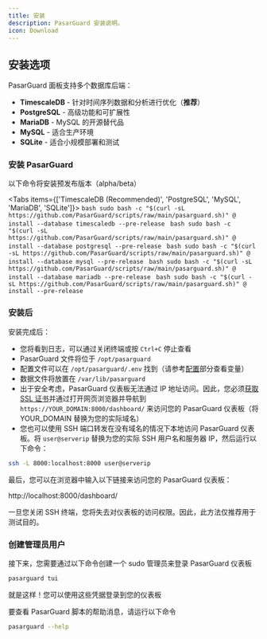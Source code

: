 ```yaml
---
title: 安装
description: PasarGuard 安装说明。
icon: Download
---
```


## 安装选项

PasarGuard 面板支持多个数据库后端：

- **TimescaleDB** - 针对时间序列数据和分析进行优化（**推荐**）
- **PostgreSQL** - 高级功能和可扩展性
- **MariaDB** - MySQL 的开源替代品
- **MySQL** - 适合生产环境
- **SQLite** - 适合小规模部署和测试

### 安装 PasarGuard

<Alert type="warning">
  以下命令将安装预发布版本（alpha/beta）
</Alert>

<Tabs items={['TimescaleDB (Recommended)', 'PostgreSQL', 'MySQL', 'MariaDB', 'SQLite']}>
  <Tab value="TimescaleDB (Recommended)">
    ```bash
    sudo bash -c "$(curl -sL https://github.com/PasarGuard/scripts/raw/main/pasarguard.sh)" @ install --database timescaledb --pre-release
    ```
  </Tab>
  <Tab value="PostgreSQL">
    ```bash
    sudo bash -c "$(curl -sL https://github.com/PasarGuard/scripts/raw/main/pasarguard.sh)" @ install --database postgresql --pre-release
    ```
  </Tab>
  <Tab value="MySQL">
    ```bash
    sudo bash -c "$(curl -sL https://github.com/PasarGuard/scripts/raw/main/pasarguard.sh)" @ install --database mysql --pre-release
    ```
  </Tab>
  <Tab value="MariaDB">
    ```bash
    sudo bash -c "$(curl -sL https://github.com/PasarGuard/scripts/raw/main/pasarguard.sh)" @ install --database mariadb --pre-release
    ```
  </Tab>
  <Tab value="SQLite">
    ```bash
    sudo bash -c "$(curl -sL https://github.com/PasarGuard/scripts/raw/main/pasarguard.sh)" @ install --pre-release
    ```
  </Tab>
</Tabs>

### 安装后

安装完成后：

-   您将看到日志，可以通过关闭终端或按 `Ctrl+C` 停止查看
-   PasarGuard 文件将位于 `/opt/pasarguard`
-   配置文件可以在 `/opt/pasarguard/.env` 找到（请参考[配置](#configuration)部分查看变量）
-   数据文件将放置在 `/var/lib/pasarguard`
-   出于安全考虑，PasarGuard 仪表板无法通过 IP 地址访问。因此，您必须[获取 SSL 证书](https://PasarGuard.github.io/PasarGuard/en/examples/issue-ssl-certificate)并通过打开网页浏览器并导航到 `https://YOUR_DOMAIN:8000/dashboard/` 来访问您的 PasarGuard 仪表板（将 YOUR_DOMAIN 替换为您的实际域名）
-   您也可以使用 SSH 端口转发在没有域名的情况下本地访问 PasarGuard 仪表板。将 `user@serverip` 替换为您的实际 SSH 用户名和服务器 IP，然后运行以下命令：

```bash
ssh -L 8000:localhost:8000 user@serverip
```

最后，您可以在浏览器中输入以下链接来访问您的 PasarGuard 仪表板：

http://localhost:8000/dashboard/

一旦您关闭 SSH 终端，您将失去对仪表板的访问权限。因此，此方法仅推荐用于测试目的。

### 创建管理员用户

接下来，您需要通过以下命令创建一个 sudo 管理员来登录 PasarGuard 仪表板

```bash
pasarguard tui
```

就是这样！您可以使用这些凭据登录到您的仪表板

要查看 PasarGuard 脚本的帮助消息，请运行以下命令

```bash
pasarguard --help
```
